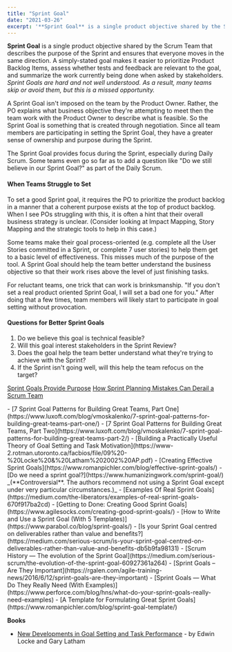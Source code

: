 ```yaml
---
title: "Sprint Goal"
date: "2021-03-26"
excerpt: '**Sprint Goal** is a single product objective shared by the Scrum Team that describes the'
---
```


**Sprint Goal** is a single product objective shared by the Scrum Team that describes the purpose of the Sprint and ensures that everyone moves in the same direction. A simply-stated goal makes it easier to prioritize Product Backlog Items, assess whether tests and feedback are relevant to the goal, and summarize the work currently being done when asked by stakeholders. _Sprint Goals are hard and not well understood. As a result, many teams skip or avoid them, but this is a missed opportunity._

A Sprint Goal isn't imposed on the team by the Product Owner. Rather, the PO explains what business objective they're attempting to meet then the team work with the Product Owner to describe what is feasible. So the Sprint Goal is something that is created through negotiation. Since all team members are participating in setting the Sprint Goal, they have a greater sense of ownership and purpose during the Sprint.

The Sprint Goal provides focus during the Sprint, especially during Daily Scrum. Some teams even go so far as to add a question like "Do we still believe in our Sprint Goal?" as part of the Daily Scrum.

#### When Teams Struggle to Set

To set a good Sprint goal, it requires the PO to prioritize the product backlog in a manner that a coherent purpose exists at the top of product backlog. When I see POs struggling with this, it is often a hint that their overall business strategy is unclear. (Consider looking at Impact Mapping, Story Mapping and the strategic tools to help in this case.)

Some teams make their goal process-oriented (e.g. complete all the User Stories committed in a Sprint, or complete 7 user stories) to help them get to a basic level of effectiveness. This misses much of the purpose of the tool. A Sprint Goal should help the team better understand the business objective so that their work rises above the level of just finishing tasks.

For reluctant teams, one trick that can work is brinksmanship. "If you don't set a real product oriented Sprint Goal, I will set a bad one for you." After doing that a few times, team members will likely start to participate in goal setting without provocation.

#### Questions for Better Sprint Goals

1. Do we believe this goal is technical feasible?
2. Will this goal interest stakeholders in the Sprint Review?
3. Does the goal help the team better understand what they're trying to achieve with the Sprint?
4. If the Sprint isn't going well, will this help the team refocus on the target?

[Sprint Goals Provide Purpose]((/blog/sprint-goals-provide-purpose))
[How Sprint Planning Mistakes Can Derail a Scrum Team](/blog/how-sprint-planning-mistakes-can-derail-a-team)

<HighlightBox heading="Resource Links" variant="resourceLinks">
- [7 Sprint Goal Patterns for Building Great Teams, Part One](https://www.luxoft.com/blog/vmoskalenko/7-sprint-goal-patterns-for-building-great-teams-part-one/)
- [7 Sprint Goal Patterns for Building Great Teams, Part Two](https://www.luxoft.com/blog/vmoskalenko/7-sprint-goal-patterns-for-building-great-teams-part-2/)
- [Building a Practically Useful Theory of Goal Setting and Task Motivation](https://www-2.rotman.utoronto.ca/facbios/file/09%20-%20Locke%20&%20Latham%202002%20AP.pdf)
- [Creating Effective Sprint Goals](https://www.romanpichler.com/blog/effective-sprint-goals/)
- [Do we need a sprint goal?](https://www.humanizingwork.com/sprint-goal/) _(**Controversial**. The authors recommend not using a Sprint Goal except under very particular circumstances.)_
- [Examples Of Real Sprint Goals](https://medium.com/the-liberators/examples-of-real-sprint-goals-670f917ba2cd)
- [Getting to Done: Creating Good Sprint Goals](https://www.agilesocks.com/creating-good-sprint-goals/)
- [How to Write and Use a Sprint Goal (With 5 Templates)](https://www.parabol.co/blog/sprint-goals/)
- [Is your Sprint Goal centred on deliverables rather than value and benefits?](https://medium.com/serious-scrum/is-your-sprint-goal-centred-on-deliverables-rather-than-value-and-benefits-db5b9fa98131)
- [Scrum History — The evolution of the Sprint Goal](https://medium.com/serious-scrum/the-evolution-of-the-sprint-goal-60927361a264)
- [Sprint Goals – Are They Important](https://rgalen.com/agile-training-news/2016/6/12/sprint-goals-are-they-important)
- [Sprint Goals — What Do They Really Need (With Examples)](https://www.perforce.com/blog/hns/what-do-your-sprint-goals-really-need-examples)
- [A Template for Formulating Great Sprint Goals](https://www.romanpichler.com/blog/sprint-goal-template/)

**Books**

- [New Developments in Goal Setting and Task Performance](https://www.taylorfrancis.com/books/edit/10.4324/9780203082744/new-developments-goal-setting-task-performance-edwin-locke-gary-latham) - by Edwin Locke and Gary Latham
</HighlightBox>
